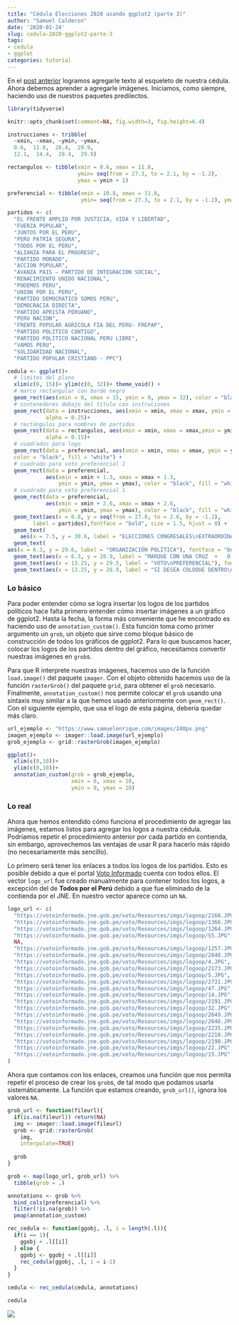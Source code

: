 ```yaml
---
title: "Cédula Elecciones 2020 usando ggplot2 (parte 3)"
author: "Samuel Calderon"
date: '2020-01-24'
slug: cedula-2020-ggplot2-parte-3
tags:
- cedula
- ggplot
categories: tutorial
---
```

En el [post anterior](/blog/cedula-2020-ggplot2-parte-2/) logramos agregarle texto al esqueleto de nuestra cédula. Ahora debemos aprender a agregarle imágenes. Iniciamos, como siempre, haciendo uso de nuestros paquetes predilectos.

```r
library(tidyverse)
```

```r
knitr::opts_chunk$set(comment=NA, fig.width=3, fig.height=6.4)

instrucciones <- tribble(
  ~xmin, ~xmax, ~ymin, ~ymax,
  0.6,  11.8,  28.4,  29.9,
  12.1,  14.4,  28.4,  29.9)

rectangulos <- tibble(xmin = 0.6, xmax = 11.8, 
                      ymin= seq(from = 27.3, to = 2.1, by = -1.2), 
                      ymax = ymin + 1)

preferencial <- tibble(xmin = 10.8, xmax = 11.8, 
                       ymin= seq(from = 27.3, to = 2.1, by = -1.2), ymax = ymin + 1)

partidos <- c(
  "EL FRENTE AMPLIO POR JUSTICIA, VIDA Y LIBERTAD",
  "FUERZA POPULAR",
  "JUNTOS POR EL PERU",
  "PERU PATRIA SEGURA",
  "TODOS POR EL PERU",
  "ALIANZA PARA EL PROGRESO",
  "PARTIDO MORADO",
  "ACCION POPULAR",
  "AVANZA PAIS – PARTIDO DE INTEGRACION SOCIAL",
  "RENACIMIENTO UNIDO NACIONAL",
  "PODEMOS PERU",
  "UNION POR EL PERU",
  "PARTIDO DEMOCRATICO SOMOS PERU",
  "DEMOCRACIA DIRECTA",
  "PARTIDO APRISTA PERUANO",
  "PERU NACION",
  "FRENTE POPULAR AGRICOLA FIA DEL PERU- FREPAP",
  "PARTIDO POLITICO CONTIGO",
  "PARTIDO POLITICO NACIONAL PERU LIBRE",
  "VAMOS PERU",
  "SOLIDARIDAD NACIONAL",
  "PARTIDO POPULAR CRISTIANO - PPC")

cedula <- ggplot()+
  # límites del plano
  xlim(c(0, 15))+ ylim(c(0, 32))+ theme_void() +
  # marco rectangular con borde negro
  geom_rect(aes(xmin = 0, xmax = 15, ymin = 0, ymax = 32), color = "black", alpha = 0)+
  # contenedores debajo del título con instruciones
  geom_rect(data = instrucciones, aes(xmin = xmin, xmax = xmax, ymin = ymin, ymax = ymax),
            alpha = 0.25)+
  # rectángulos para nombres de partidos
  geom_rect(data = rectangulos, aes(xmin = xmin, xmax = xmax,ymin = ymin, ymax = ymax), 
            alpha = 0.15)+
  # cuadrados para logo 
  geom_rect(data = preferencial, aes(xmin = xmin, xmax = xmax, ymin = ymin, ymax = ymax), 
  color = "black", fill = "white") +
  # cuadrado para voto preferencial 1
  geom_rect(data = preferencial, 
            aes(xmin = xmin + 1.3, xmax = xmax + 1.3,
                ymin = ymin, ymax = ymax), color = "black", fill = "white") +
  # cuadrado para voto preferencial 1
  geom_rect(data = preferencial, 
            aes(xmin = xmin + 2.6, xmax = xmax + 2.6,
                ymin = ymin, ymax = ymax), color = "black", fill = "white") +
  geom_text(aes(x = 0.8, y = seq(from = 27.8, to = 2.6, by = -1.2), 
        label = partidos),fontface = "bold", size = 1.5, hjust = 0) +
  geom_text(
    aes(x = 7.5, y = 30.6, label = "ELECCIONES CONGRESALES\nEXTRAORDINARIAS 2020"), fontface = "bold", size = 2.1, lineheight = 0.8) +
  geom_text(
aes(x = 6.3, y = 29.6, label = "ORGANIZACIÓN POLÍTICA"), fontface = "bold", size = 1.2)+
  geom_text(aes(x = 6.3, y = 28.9, label = "MARQUE CON UNA CRUZ  +   O UN ASPA   X  DENTRO DEL RECUADRO DEL SÍMBOLO\nDE SU PREFERENCIA"), size = 0.9) +
  geom_text(aes(x = 13.25, y = 29.5, label = "VOTO\nPREFERENCIAL"), fontface = "bold", size = 1.05, lineheight = 0.8) +
  geom_text(aes(x = 13.25, y = 28.9, label = "SI DESEA COLOQUE DENTRO\nDE LOS RECUADROS UNO O DOS\nNÚMEROS DE LOS CANDIDATOS\nDE SU PREFERENCIA"), size = 0.54, lineheight = 0.9)
```

### Lo básico

Para poder entender cómo se logra insertar los logos de los partidos políticos hace falta primero entender cómo insertar imágenes a un gráfico de ggplot2. Hasta la fecha, la forma más conveniente que he encontrado es haciendo uso de `annotation_custom()`. Esta función toma como primer argumento un `grob`, un objeto que sirve como bloque básico de construcción de todos los gráficos de ggplot2. Para lo que buscamos hacer, colocar los logos de los partidos dentro del gráfico, necesitamos convertir nuestras imágenes en `grob`s. 

Para que R interprete nuestras imágenes, hacemos uso de la función `load.image()` del paquete `imager`. Con el objeto obtenido hacemos uso de la función `rasterGrob()` del paquete `grid`, para obtener el `grob` necesario. Finalmente, `annotation_custom()` nos permite colocar el `grob` usando una sintaxis muy similar a la que hemos usado anteriormente con  `geom_rect()`. Con el siguiente ejemplo, que usa el logo de esta página, debería quedar más claro. 

```r
url_ejemplo <- "https://www.samuelenrique.com/images/240px.png"
imagen_ejemplo <- imager::load.image(url_ejemplo)
grob_ejemplo <- grid::rasterGrob(imagen_ejemplo)

ggplot()+
  xlim(c(0,10))+
  ylim(c(0,10))+
  annotation_custom(grob = grob_ejemplo,
                    xmin = 0, xmax = 10,
                    ymin = 0, ymax = 10)
```

### Lo real

Ahora que hemos entendido cómo funciona el procedimiento de agregar las imágenes, estamos listos para agregar los logos a nuestra cédula. Podríamos repetir el procedimiento anterior por cada partido en contienda, sin embargo, aprovechemos las ventajas de usar R para hacerlo más rápido (no necesariamente más sencillo).

Lo primero será tener los enlaces a todos los logos de los partidos. Esto es posible debido a que el portal [Voto Informado](https://votoinformado.jne.gob.pe/voto) cuenta con todos ellos. El vector `logo_url` fue creado manualmente para contener todos los logos, a excepción del de **Todos por el Perú** debido a que fue eliminado de la contienda por el JNE. En nuestro vector aparece como un `NA`.

```r
logo_url <- c(
  "https://votoinformado.jne.gob.pe/voto/Resources/imgs/logoop/2160.JPG",
  "https://votoinformado.jne.gob.pe/voto/Resources/imgs/logoop/1366.JPG",
  "https://votoinformado.jne.gob.pe/voto/Resources/imgs/logoop/1264.JPG",
  "https://votoinformado.jne.gob.pe/voto/Resources/imgs/logoop/55.JPG",
  NA,
  "https://votoinformado.jne.gob.pe/voto/Resources/imgs/logoop/1257.JPG",
  "https://votoinformado.jne.gob.pe/voto/Resources/imgs/logoop/2840.JPG",
  "https://votoinformado.jne.gob.pe/voto/Resources/imgs/logoop/4.JPG",
  "https://votoinformado.jne.gob.pe/voto/Resources/imgs/logoop/2173.JPG",
  "https://votoinformado.jne.gob.pe/voto/Resources/imgs/logoop/5.JPG",
  "https://votoinformado.jne.gob.pe/voto/Resources/imgs/logoop/2731.JPG",
  "https://votoinformado.jne.gob.pe/voto/Resources/imgs/logoop/47.JPG",
  "https://votoinformado.jne.gob.pe/voto/Resources/imgs/logoop/14.JPG",
  "https://votoinformado.jne.gob.pe/voto/Resources/imgs/logoop/2191.JPG",
  "https://votoinformado.jne.gob.pe/voto/Resources/imgs/logoop/32.JPG",
  "https://votoinformado.jne.gob.pe/voto/Resources/imgs/logoop/2649.JPG",
  "https://votoinformado.jne.gob.pe/voto/Resources/imgs/logoop/2646.JPG",
  "https://votoinformado.jne.gob.pe/voto/Resources/imgs/logoop/2235.JPG",
  "https://votoinformado.jne.gob.pe/voto/Resources/imgs/logoop/2218.JPG",
  "https://votoinformado.jne.gob.pe/voto/Resources/imgs/logoop/2190.JPG",
  "https://votoinformado.jne.gob.pe/voto/Resources/imgs/logoop/22.JPG",
  "https://votoinformado.jne.gob.pe/voto/Resources/imgs/logoop/15.JPG"
)
```

Ahora que contamos con los enlaces, creamos una función que nos permita repetir el proceso de crear los `grob`s, de tal modo que podamos usarla sistemáticamente. La función que estamos creando, `grob_url()`, ignora los valores `NA`.

```r
grob_url <- function(fileurl){
  if(is.na(fileurl)) return(NA)
  img <- imager::load.image(fileurl)
  grob <- grid::rasterGrob(
    img, 
    interpolate=TRUE)
  
  grob
}
```




```r
grob <- map(logo_url, grob_url) %>% 
  tibble(grob = .)
```


```r
annotations <- grob %>% 
  bind_cols(preferencial) %>% 
  filter(!is.na(grob)) %>% 
  pmap(annotation_custom)
```


```r
rec_cedula <- function(ggobj, .l, i = length(.l)){
  if(i == 1){
    ggobj + .l[[i]]
  } else {
    ggobj <- ggobj + .l[[i]]
    rec_cedula(ggobj, .l, i = i-1)
  }
}
```

```r
cedula <- rec_cedula(cedula, annotations)
```

```r
cedula
```


![](/blog/img/cedula.png)
